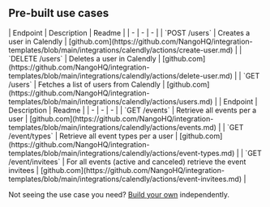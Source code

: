 
## Pre-built use cases

<AccordionGroup>


<Accordion title="Users">
| Endpoint | Description | Readme |
| - | - | - |
| `POST /users` | Creates a user in Calendly | [github.com](https://github.com/NangoHQ/integration-templates/blob/main/integrations/calendly/actions/create-user.md) |
| `DELETE /users` | Deletes a user in Calendly | [github.com](https://github.com/NangoHQ/integration-templates/blob/main/integrations/calendly/actions/delete-user.md) |
| `GET /users` | Fetches a list of users from Calendly | [github.com](https://github.com/NangoHQ/integration-templates/blob/main/integrations/calendly/actions/users.md) |
</Accordion>


<Accordion title="Others">
| Endpoint | Description | Readme |
| - | - | - |
| `GET /events` | Retrieve all events per a user | [github.com](https://github.com/NangoHQ/integration-templates/blob/main/integrations/calendly/actions/events.md) |
| `GET /event/types` | Retrieve all event types per a user | [github.com](https://github.com/NangoHQ/integration-templates/blob/main/integrations/calendly/actions/event-types.md) |
| `GET /event/invitees` | For all events (active and canceled) retrieve the event invitees | [github.com](https://github.com/NangoHQ/integration-templates/blob/main/integrations/calendly/actions/event-invitees.md) |
</Accordion>

</AccordionGroup>

<Tip>Not seeing the use case you need? [Build your own](https://nango.dev/slack) independently.</Tip>
